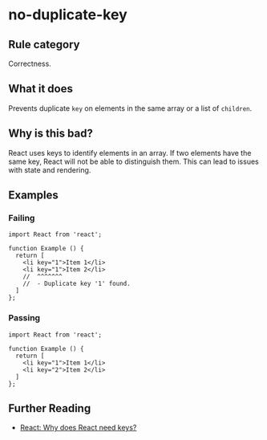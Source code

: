 # no-duplicate-key

## Rule category

Correctness.

## What it does

Prevents duplicate `key` on elements in the same array or a list of `children`.

## Why is this bad?

React uses keys to identify elements in an array. If two elements have the same key, React will not be able to distinguish them. This can lead to issues with state and rendering.

## Examples

### Failing

```tsx
import React from 'react';

function Example () {
  return [
    <li key="1">Item 1</li>
    <li key="1">Item 2</li>
    //  ^^^^^^^
    //  - Duplicate key '1' found.
  ]
};
```

### Passing

```tsx
import React from 'react';

function Example () {
  return [
    <li key="1">Item 1</li>
    <li key="2">Item 2</li>
  ]
};
```

## Further Reading

- [React: Why does React need keys?](https://react.dev/learn/rendering-lists#why-does-react-need-keys)

